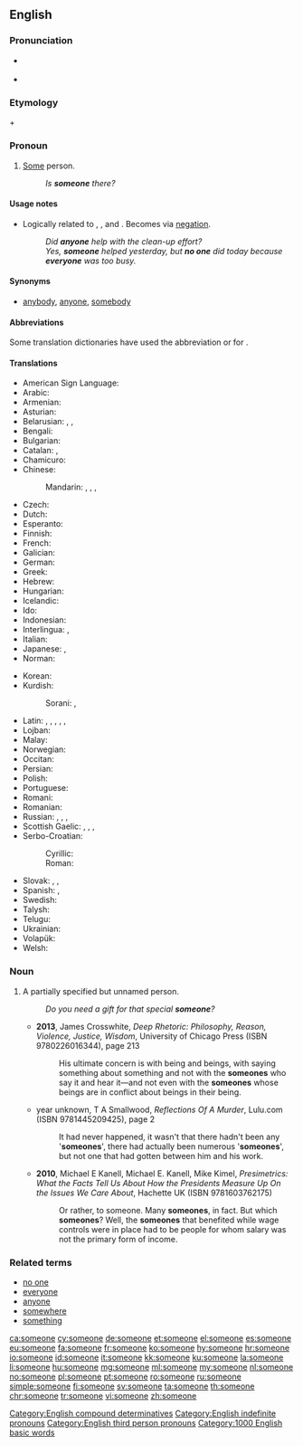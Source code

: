 ==English==

===Pronunciation===
* {{a|RP}} {{IPA|/ˈsʌmwʌn/|lang=en}}
* {{audio|en-us-someone.ogg|Audio (US)|lang=en}}

===Etymology===
{{term|some|lang=en}} + {{term|one|lang=en}}

===Pronoun===
{{en-pron}}

# [[some|Some]] person.
#: ''Is '''someone''' there?''

====Usage notes====
* Logically related to {{term|anyone|lang=en}}, {{term|everyone|lang=en}}, and {{term|no one|lang=en}}. Becomes {{term|no one|lang=en}} via [[negation]].
*: ''Did '''anyone''' help with the clean-up effort?''
*: ''Yes, '''someone''' helped yesterday, but '''no one''' did today because '''everyone''' was too busy.''

====Synonyms====
* [[anybody]], [[anyone]], [[somebody]]

====Abbreviations====
Some translation dictionaries have used the abbreviation {{term|s.o.|lang=en}} or {{term|so|lang=en}} for {{term|someone|lang=en}}.

====Translations====
{{trans-top|some person}}
* American Sign Language: {{t|ase|1@InsideNeckhigh-FingerUpPalmBack CirclesHoriz}}
* Arabic: {{t+|ar|أَحَد}}
* Armenian: {{t+|hy|մեկ|alt=մեկը}}
* Asturian: {{t|ast|daquién}}
* Belarusian: {{t|be|хто́сьці|sc=Cyrl}}, {{t|be|хтось|sc=Cyrl}}, {{t|be|не́хта|sc=Cyrl}}
* Bengali: {{t|bn|কেউ একটা|sc=Beng}}
* Bulgarian: {{t|bg|някой|tr=njakoj}}
* Catalan: {{t+|ca|algú}}, {{t|ca|qualcú}}
* Chamicuro: {{t|ccc|ana'shanaye}}
* Chinese:
*: Mandarin: {{t+|cmn|有人|tr=yǒu rén|sc=Hani}}, {{t+|cmn|某人|tr=mǒurén|sc=Hani}}, {{t+|cmn|誰|sc=Hani}}, {{t+|cmn|谁|tr=shéi, shuí|sc=Hani}}
* Czech: {{t+|cs|někdo}}
* Dutch: {{t+|nl|iemand}}
* Esperanto: {{t+|eo|iu}}
* Finnish: {{t+|fi|joku}}
* French: {{t+|fr|quelqu'un}}
* Galician: {{t+|gl|alguén}}
* German: {{t+|de|jemand}}
* Greek: {{t+|el|κάποιος}}
* Hebrew: {{t|he|מישהו}}
* Hungarian: {{t+|hu|valaki}}
* Icelandic: {{t+|is|einhver}}
* Ido: {{t+|io|ulu}}
* Indonesian: {{t+|id|seseorang}}
* Interlingua: {{t|ia|alicuno}}, {{t|ia|alcuno}}
* Italian: {{t+|it|qualcuno}}
* Japanese: {{t|ja|誰か|tr=だれか, dare-ka}}, {{t|ja|或る人|tr=あるひと, aru hito}}
* Norman: {{t|nrf|tchitch'un}}
{{trans-mid}}
* Korean: {{t|ko|누군가|tr=nugunga}}
* Kurdish:
*: Sorani: {{t|ku|یه‌کێک|tr=yekék|sc=ku-Arab}}, {{t|ku|که‌سێک|tr=kesék|sc=ku-Arab}}
* Latin: {{t+|la|aliquis|m|f}}, {{t|la|aliquid|n}}, {{t+|la|quidam|m|f}}, {{t+|la|quidam|n}}, {{t|la|quiddam|n}}, {{t|la|quaedam|f}}
* Lojban: {{t|jbo|zo'e}}
* Malay: {{t|ms|seseorang}}
* Norwegian: {{t+|no|noen}}
* Occitan: {{t|oc|qualqu'un}}
* Persian: {{t+|fa|کسی|tr=kasi}}
* Polish: {{t+|pl|ktoś}}
* Portuguese: {{t+|pt|alguém}}
* Romani: {{t|rom|varekon}}
* Romanian: {{t+|ro|cineva}}
* Russian: {{t+|ru|кто́-то}}, {{t+|ru|кто-нибу́дь}}, {{t+|ru|не́кто}}, {{t+|ru|кто-ли́бо}}
* Scottish Gaelic: {{t|gd|cuideigin}}, {{qualifier|male}} {{t|gd|duin'-eigin}}, {{qualifier|male}} {{t|gd|feareigin}}, {{qualifier|female}} {{t|gd|tè-eigin}}
* Serbo-Croatian:
*: Cyrillic: {{t|sh|неко}}
*: Roman: {{t+|sh|neko}}
* Slovak: {{t|sk|niekto}}, {{t|sk|dakto}}, {{t|sk|voľakto}}
* Spanish: {{t+|es|alguien}}, {{t+|es|alguno}}
* Swedish: {{t+|sv|någon}}
* Talysh: {{t|tly|ای نفری|tr=i nafari|sc=fa-Arab}}
* Telugu: {{t|te|ఎవరో|tr=evarO}}
* Ukrainian: {{t+|uk|хтось|tr=xtos'}}
* Volapük: {{t+|vo|ek}}
* Welsh: {{t+|cy|rhywun|m}}
{{trans-bottom}}

===Noun===
{{en-noun}}

# A partially specified but unnamed person.
#: ''Do you need a gift for that special '''someone'''?''
#* '''2013''', James Crosswhite, ''Deep Rhetoric: Philosophy, Reason, Violence, Justice, Wisdom'', University of Chicago Press (ISBN 9780226016344), page 213
#*: His ultimate concern is with being and beings, with saying something about  something and not with the '''someones''' who say it and hear it—and not even with  the '''someones''' whose beings are in conflict about beings in their being.
#* year unknown, T A Smallwood, ''Reflections Of A Murder'', Lulu.com (ISBN 9781445209425), page 2
#*: It had never happened, it wasn&#39;t that there hadn&#39;t been any &#39;'''someones'''&#39;, there had  actually been numerous &#39;'''someones'''&#39;, but not one that had gotten between him  and his work.
#* '''2010''', Michael E Kanell, Michael E. Kanell, Mike Kimel, ''Presimetrics: What the Facts Tell Us About How the Presidents Measure Up On the Issues We Care About'', Hachette UK (ISBN 9781603762175)
#*: Or rather, to someone. Many '''someones''', in fact. But which '''someones'''? Well, the  '''someones''' that benefited while wage controls were in place had to be people for  whom salary was not the primary form of income.

===Related terms===
* [[no one]]
* [[everyone]]
* [[anyone]]
* [[somewhere]]
* [[something]]

[[Category:English compound determinatives]]
[[Category:English indefinite pronouns]]
[[Category:English third person pronouns]]

[[Category:1000 English basic words]]

[[ca:someone]]
[[cy:someone]]
[[de:someone]]
[[et:someone]]
[[el:someone]]
[[es:someone]]
[[eu:someone]]
[[fa:someone]]
[[fr:someone]]
[[ko:someone]]
[[hy:someone]]
[[hr:someone]]
[[io:someone]]
[[id:someone]]
[[it:someone]]
[[kk:someone]]
[[ku:someone]]
[[la:someone]]
[[li:someone]]
[[hu:someone]]
[[mg:someone]]
[[ml:someone]]
[[my:someone]]
[[nl:someone]]
[[no:someone]]
[[pl:someone]]
[[pt:someone]]
[[ro:someone]]
[[ru:someone]]
[[simple:someone]]
[[fi:someone]]
[[sv:someone]]
[[ta:someone]]
[[th:someone]]
[[chr:someone]]
[[tr:someone]]
[[vi:someone]]
[[zh:someone]]